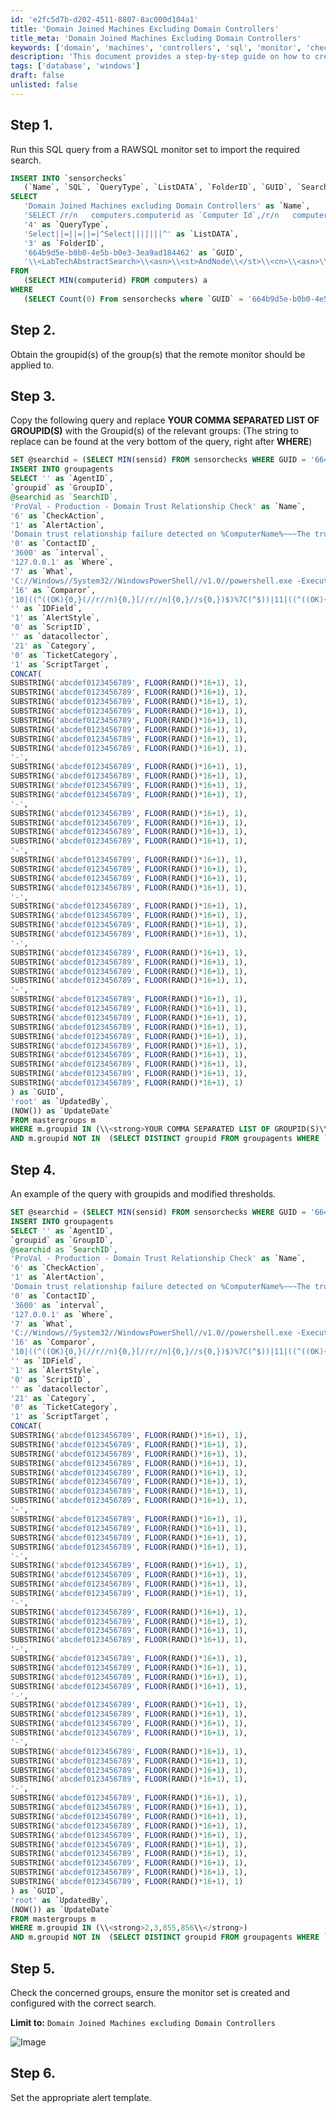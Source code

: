 ```yaml
---
id: 'e2fc5d7b-d202-4511-8807-8ac000d104a1'
title: 'Domain Joined Machines Excluding Domain Controllers'
title_meta: 'Domain Joined Machines Excluding Domain Controllers'
keywords: ['domain', 'machines', 'controllers', 'sql', 'monitor', 'check', 'groupid']
description: 'This document provides a step-by-step guide on how to create a SQL query to monitor domain-joined machines while excluding domain controllers. It includes instructions for inserting sensor checks, obtaining group IDs, and setting up alerts for domain trust relationship failures.'
tags: ['database', 'windows']
draft: false
unlisted: false
---
```

## Step 1.
Run this SQL query from a RAWSQL monitor set to import the required search.

```sql
INSERT INTO `sensorchecks`  
   (`Name`, `SQL`, `QueryType`, `ListDATA`, `FolderID`, `GUID`, `SearchXML`) 
SELECT  
   'Domain Joined Machines excluding Domain Controllers' as `Name`,
   'SELECT /r/n   computers.computerid as `Computer Id`,/r/n   computers.name as `Computer Name`,/r/n   clients.name as `Client Name`,/r/n   computers.domain as `Computer Domain`,/r/n   computers.username as `Computer User`,/r/n   Computers.Domain as `Computer.Network.Domain`/r/nFROM Computers /r/nLEFT JOIN inv_operatingsystem ON (Computers.ComputerId=inv_operatingsystem.ComputerId)/r/nLEFT JOIN Clients ON (Computers.ClientId=Clients.ClientId)/r/nLEFT JOIN Locations ON (Computers.LocationId=Locations.LocationID)/r/n WHERE /r/n((((NOT ((Computers.Domain like /'DC:%/'))) AND (Computers.Domain like /'%.%/'))))/r/n' as `SQL`,
   '4' as `QueryType`,
   'Select||=||=||=|^Select|||||||^' as `ListDATA`,
   '3' as `FolderID`,
   '664b9d5e-b0b0-4e5b-b0e3-3ea9ad184462' as `GUID`, 
   '\\<LabTechAbstractSearch>\\<asn>\\<st>AndNode\\</st>\\<cn>\\<asn>\\<st>AndNode\\</st>\\<cn>\\<asn>\\<st>NotNode\\</st>\\<cn>\\<asn>\\<st>ComparisonNode\\</st>\\<lon>Computer.Network.Domain\\</lon>\\<lok>Computer.Network.Domain\\</lok>\\<lmo>TextLike\\</lmo>\\<dv>DC:%\\</dv>\\<dk>DC:%\\</dk>\\</asn>\\</cn>\\</asn>\\<asn>\\<st>ComparisonNode\\</st>\\<lon>Computer.Network.Domain\\</lon>\\<lok>Computer.Network.Domain\\</lok>\\<lmo>TextLike\\</lmo>\\<dv>%.%\\</dv>\\<dk>%.%\\</dk>\\</asn>\\</cn>\\</asn>\\</cn>\\</asn>\\</LabTechAbstractSearch>' as `SearchXML`
FROM  
   (SELECT MIN(computerid) FROM computers) a
WHERE  
   (SELECT Count(0) From sensorchecks where `GUID` = '664b9d5e-b0b0-4e5b-b0e3-3ea9ad184462') = 0;
```

## Step 2.
Obtain the groupid(s) of the group(s) that the remote monitor should be applied to.

## Step 3.
Copy the following query and replace **YOUR COMMA SEPARATED LIST OF GROUPID(S)** with the Groupid(s) of the relevant groups: (The string to replace can be found at the very bottom of the query, right after **WHERE**)

```sql
SET @searchid = (SELECT MIN(sensid) FROM sensorchecks WHERE GUID = '664b9d5e-b0b0-4e5b-b0e3-3ea9ad184462');    
INSERT INTO groupagents 
SELECT '' as `AgentID`,
`groupid` as `GroupID`,
@searchid as `SearchID`,
'ProVal - Production - Domain Trust Relationship Check' as `Name`,
'6' as `CheckAction`,
'1' as `AlertAction`,
'Domain trust relationship failure detected on %ComputerName%~~~The trust relationship between this workstation and the primary domain has been reestablished.!!!Domain trust relationship failure detected on %ComputerName%~~~The trust relationship between this workstation and the primary domain failed for %ComputerName%. %RESULT%' as `AlertMessage`,
'0' as `ContactID`,
'3600' as `interval`,
'127.0.0.1' as `Where`,
'7' as `What`,
'C://Windows//System32//WindowsPowerShell//v1.0//powershell.exe -ExecutionPolicy Bypass -Command "$output = cmd.exe /c nltest /sc_verify:$env:userdomain; if ($LASTEXITCODE -gt 0) { return /'Domain trust relationship failure detected./' + $($output | Out-String)}"' as `DataOut`,
'16' as `Comparor`,
'10|((^((OK){0,}(//r//n){0,}[//r//n]{0,}//s{0,})$)%7C(^$))|11|((^((OK){0,}(//r//n){0,}[//r//n]{0,}//s{0,})$)%7C(^$))%7C(failed: Status)|10|(failed: Status)' as `DataIn`,
'' as `IDField`,
'1' as `AlertStyle`,
'0' as `ScriptID`,
'' as `datacollector`,
'21' as `Category`,
'0' as `TicketCategory`,
'1' as `ScriptTarget`,
CONCAT(
SUBSTRING('abcdef0123456789', FLOOR(RAND()*16+1), 1),
SUBSTRING('abcdef0123456789', FLOOR(RAND()*16+1), 1),
SUBSTRING('abcdef0123456789', FLOOR(RAND()*16+1), 1),
SUBSTRING('abcdef0123456789', FLOOR(RAND()*16+1), 1),
SUBSTRING('abcdef0123456789', FLOOR(RAND()*16+1), 1),
SUBSTRING('abcdef0123456789', FLOOR(RAND()*16+1), 1),
SUBSTRING('abcdef0123456789', FLOOR(RAND()*16+1), 1),
SUBSTRING('abcdef0123456789', FLOOR(RAND()*16+1), 1),
'-',
SUBSTRING('abcdef0123456789', FLOOR(RAND()*16+1), 1),
SUBSTRING('abcdef0123456789', FLOOR(RAND()*16+1), 1),
SUBSTRING('abcdef0123456789', FLOOR(RAND()*16+1), 1),
SUBSTRING('abcdef0123456789', FLOOR(RAND()*16+1), 1),
'-',
SUBSTRING('abcdef0123456789', FLOOR(RAND()*16+1), 1),
SUBSTRING('abcdef0123456789', FLOOR(RAND()*16+1), 1),
SUBSTRING('abcdef0123456789', FLOOR(RAND()*16+1), 1),
SUBSTRING('abcdef0123456789', FLOOR(RAND()*16+1), 1),
'-',
SUBSTRING('abcdef0123456789', FLOOR(RAND()*16+1), 1),
SUBSTRING('abcdef0123456789', FLOOR(RAND()*16+1), 1),
SUBSTRING('abcdef0123456789', FLOOR(RAND()*16+1), 1),
SUBSTRING('abcdef0123456789', FLOOR(RAND()*16+1), 1),
'-',
SUBSTRING('abcdef0123456789', FLOOR(RAND()*16+1), 1),
SUBSTRING('abcdef0123456789', FLOOR(RAND()*16+1), 1),
SUBSTRING('abcdef0123456789', FLOOR(RAND()*16+1), 1),
SUBSTRING('abcdef0123456789', FLOOR(RAND()*16+1), 1),
'-',
SUBSTRING('abcdef0123456789', FLOOR(RAND()*16+1), 1),
SUBSTRING('abcdef0123456789', FLOOR(RAND()*16+1), 1),
SUBSTRING('abcdef0123456789', FLOOR(RAND()*16+1), 1),
SUBSTRING('abcdef0123456789', FLOOR(RAND()*16+1), 1),
'-',
SUBSTRING('abcdef0123456789', FLOOR(RAND()*16+1), 1),
SUBSTRING('abcdef0123456789', FLOOR(RAND()*16+1), 1),
SUBSTRING('abcdef0123456789', FLOOR(RAND()*16+1), 1),
SUBSTRING('abcdef0123456789', FLOOR(RAND()*16+1), 1),
SUBSTRING('abcdef0123456789', FLOOR(RAND()*16+1), 1),
SUBSTRING('abcdef0123456789', FLOOR(RAND()*16+1), 1),
SUBSTRING('abcdef0123456789', FLOOR(RAND()*16+1), 1),
SUBSTRING('abcdef0123456789', FLOOR(RAND()*16+1), 1),
SUBSTRING('abcdef0123456789', FLOOR(RAND()*16+1), 1),
SUBSTRING('abcdef0123456789', FLOOR(RAND()*16+1), 1)
) as `GUID`,
'root' as `UpdatedBy`,
(NOW()) as `UpdateDate`
FROM mastergroups m
WHERE m.groupid IN (\\<strong>YOUR COMMA SEPARATED LIST OF GROUPID(S)\\</strong>)
AND m.groupid NOT IN  (SELECT DISTINCT groupid FROM groupagents WHERE `Name` = 'ProVal - Production - Domain Trust Relationship Check');
```

## Step 4.
An example of the query with groupids and modified thresholds.

```sql
SET @searchid = (SELECT MIN(sensid) FROM sensorchecks WHERE GUID = '664b9d5e-b0b0-4e5b-b0e3-3ea9ad184462');    
INSERT INTO groupagents 
SELECT '' as `AgentID`,
`groupid` as `GroupID`,
@searchid as `SearchID`,
'ProVal - Production - Domain Trust Relationship Check' as `Name`,
'6' as `CheckAction`,
'1' as `AlertAction`,
'Domain trust relationship failure detected on %ComputerName%~~~The trust relationship between this workstation and the primary domain has been reestablished.!!!Domain trust relationship failure detected on %ComputerName%~~~The trust relationship between this workstation and the primary domain failed for %ComputerName%. %RESULT%' as `AlertMessage`,
'0' as `ContactID`,
'3600' as `interval`,
'127.0.0.1' as `Where`,
'7' as `What`,
'C://Windows//System32//WindowsPowerShell//v1.0//powershell.exe -ExecutionPolicy Bypass -Command "$output = cmd.exe /c nltest /sc_verify:$env:userdomain; if ($LASTEXITCODE -gt 0) { return /'Domain trust relationship failure detected./' + $($output | Out-String)}"' as `DataOut`,
'16' as `Comparor`,
'10|((^((OK){0,}(//r//n){0,}[//r//n]{0,}//s{0,})$)%7C(^$))|11|((^((OK){0,}(//r//n){0,}[//r//n]{0,}//s{0,})$)%7C(^$))%7C(failed: Status)|10|(failed: Status)' as `DataIn`,
'' as `IDField`,
'1' as `AlertStyle`,
'0' as `ScriptID`,
'' as `datacollector`,
'21' as `Category`,
'0' as `TicketCategory`,
'1' as `ScriptTarget`,
CONCAT(
SUBSTRING('abcdef0123456789', FLOOR(RAND()*16+1), 1),
SUBSTRING('abcdef0123456789', FLOOR(RAND()*16+1), 1),
SUBSTRING('abcdef0123456789', FLOOR(RAND()*16+1), 1),
SUBSTRING('abcdef0123456789', FLOOR(RAND()*16+1), 1),
SUBSTRING('abcdef0123456789', FLOOR(RAND()*16+1), 1),
SUBSTRING('abcdef0123456789', FLOOR(RAND()*16+1), 1),
SUBSTRING('abcdef0123456789', FLOOR(RAND()*16+1), 1),
SUBSTRING('abcdef0123456789', FLOOR(RAND()*16+1), 1),
'-',
SUBSTRING('abcdef0123456789', FLOOR(RAND()*16+1), 1),
SUBSTRING('abcdef0123456789', FLOOR(RAND()*16+1), 1),
SUBSTRING('abcdef0123456789', FLOOR(RAND()*16+1), 1),
SUBSTRING('abcdef0123456789', FLOOR(RAND()*16+1), 1),
'-',
SUBSTRING('abcdef0123456789', FLOOR(RAND()*16+1), 1),
SUBSTRING('abcdef0123456789', FLOOR(RAND()*16+1), 1),
SUBSTRING('abcdef0123456789', FLOOR(RAND()*16+1), 1),
SUBSTRING('abcdef0123456789', FLOOR(RAND()*16+1), 1),
'-',
SUBSTRING('abcdef0123456789', FLOOR(RAND()*16+1), 1),
SUBSTRING('abcdef0123456789', FLOOR(RAND()*16+1), 1),
SUBSTRING('abcdef0123456789', FLOOR(RAND()*16+1), 1),
SUBSTRING('abcdef0123456789', FLOOR(RAND()*16+1), 1),
'-',
SUBSTRING('abcdef0123456789', FLOOR(RAND()*16+1), 1),
SUBSTRING('abcdef0123456789', FLOOR(RAND()*16+1), 1),
SUBSTRING('abcdef0123456789', FLOOR(RAND()*16+1), 1),
SUBSTRING('abcdef0123456789', FLOOR(RAND()*16+1), 1),
'-',
SUBSTRING('abcdef0123456789', FLOOR(RAND()*16+1), 1),
SUBSTRING('abcdef0123456789', FLOOR(RAND()*16+1), 1),
SUBSTRING('abcdef0123456789', FLOOR(RAND()*16+1), 1),
SUBSTRING('abcdef0123456789', FLOOR(RAND()*16+1), 1),
'-',
SUBSTRING('abcdef0123456789', FLOOR(RAND()*16+1), 1),
SUBSTRING('abcdef0123456789', FLOOR(RAND()*16+1), 1),
SUBSTRING('abcdef0123456789', FLOOR(RAND()*16+1), 1),
SUBSTRING('abcdef0123456789', FLOOR(RAND()*16+1), 1),
'-',
SUBSTRING('abcdef0123456789', FLOOR(RAND()*16+1), 1),
SUBSTRING('abcdef0123456789', FLOOR(RAND()*16+1), 1),
SUBSTRING('abcdef0123456789', FLOOR(RAND()*16+1), 1),
SUBSTRING('abcdef0123456789', FLOOR(RAND()*16+1), 1),
SUBSTRING('abcdef0123456789', FLOOR(RAND()*16+1), 1),
SUBSTRING('abcdef0123456789', FLOOR(RAND()*16+1), 1),
SUBSTRING('abcdef0123456789', FLOOR(RAND()*16+1), 1),
SUBSTRING('abcdef0123456789', FLOOR(RAND()*16+1), 1),
SUBSTRING('abcdef0123456789', FLOOR(RAND()*16+1), 1),
SUBSTRING('abcdef0123456789', FLOOR(RAND()*16+1), 1)
) as `GUID`,
'root' as `UpdatedBy`,
(NOW()) as `UpdateDate`
FROM mastergroups m
WHERE m.groupid IN (\\<strong>2,3,855,856\\</strong>)
AND m.groupid NOT IN  (SELECT DISTINCT groupid FROM groupagents WHERE `Name` = 'ProVal - Production - Domain Trust Relationship Check');
```

## Step 5.
Check the concerned groups, ensure the monitor set is created and configured with the correct search.

**Limit to:** `Domain Joined Machines excluding Domain Controllers`

![Image](../../../static/img/Implement---Remote-Monitor---Domain-Trust-Relationship-Check/image_1.png)

## Step 6.
Set the appropriate alert template.












